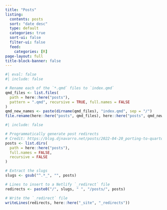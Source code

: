 ```yaml
---
title: "Posts"
listing:
  contents: posts
  sort: "date desc"
  type: default
  categories: true
  sort-ui: false
  filter-ui: false
  feed:
    categories: [R]
page-layout: full
title-block-banner: false
---
```


```r
#| eval: false
#| include: false

# Rename each of the `*.qmd` files to `index.qmd`
qmd_files <- list.files(
  path = here::here("posts"),
  pattern = ".qmd", recursive = TRUE, full.names = FALSE
)
qmd_new_names <- paste(dirname(qmd_files), "index.qmd", sep = "/")
file.rename(here::here("posts", qmd_files), here::here("posts", qmd_new_names))
```


```r
#| include: false

# Programmatically generate post redirects
# Credit: https://blog.djnavarro.net/posts/2022-04-20_porting-to-quarto/#netlify-redirects
posts <- list.dirs(
  path = here::here("posts"),
  full.names = FALSE,
  recursive = FALSE
)

# Extract the slugs
slugs <- gsub("^.*_", "", posts)

# Lines to insert to a Netlify `_redirect` file
redirects <- paste0("/", slugs, " ", "/posts/", posts)

# Write the `_redirect` file
writeLines(redirects, here::here("_site", "_redirects"))
```

